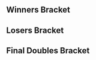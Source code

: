 {{DISPLAYTITLE:Tempest: Doubles Bracket}}{{SetGame|melee}}
{{tabs static
|name1=Overview
|link1=Tempest
|name2=Singles Bracket
|link2=Tempest/Singles Bracket
|name3=Doubles Bracket
|link3=Tempest/Doubles Bracket
|This=3
}}
==Winners Bracket==
{{32DEDoublesWBracketA
<!-- ROUND 1 -->
|r1m1t1p1=Kage |r1m1t1p1flag=ca
|r1m1t1p2=Reeve |r1m1t1p2flag=us |r1m1t1score={{win}}
|r1m1t2p1=Bye |r1m1t2p1flag=
|r1m1t2p2=Bye |r1m1t2p2flag= |r1m1t2score=
|r1m1win=1

|r1m2t1p1=WyLd |r1m2t1p1flag=us
|r1m2t1p2=Smithic |r1m2t1p2flag=us |r1m2t1score=0
|r1m2t2p1=Sneker |r1m2t2p1flag=us
|r1m2t2p2=Zad |r1m2t2p2flag=us |r1m2t2score=2
|r1m2win=2

|r1m3t1p1=RoBoat |r1m3t1p1flag=us
|r1m3t1p2=CawRiN |r1m3t1p2flag=us |r1m3t1score={{win}}
|r1m3t2p1=Bye |r1m3t2p1flag=
|r1m3t2p2=Bye |r1m3t2p2flag= |r1m3t2score=
|r1m3win=1

|r1m4t1p1=Tarchwood |r1m4t1p1flag=us
|r1m4t1p2=Banana Steve |r1m4t1p2flag=us |r1m4t1score={{win}}
|r1m4t2p1=Bye |r1m4t2p1flag=
|r1m4t2p2=Bye |r1m4t2p2flag= |r1m4t2score=
|r1m4win=1

|r1m5t1p1=voorhese |r1m5t1p1flag=us
|r1m5t1p2=Onisser |r1m5t1p2flag=us |r1m5t1score={{win}}
|r1m5t2p1=Bye |r1m5t2p1flag=
|r1m5t2p2=Bye |r1m5t2p2flag= |r1m5t2score=
|r1m5win=1

|r1m6t1p1=C-Biscuit |r1m6t1p1flag=us
|r1m6t1p2=Blaster momma |r1m6t1p2flag=us |r1m6t1score={{win}}
|r1m6t2p1=Bye |r1m6t2p1flag=
|r1m6t2p2=Bye |r1m6t2p2flag= |r1m6t2score=
|r1m6win=1

|r1m7t1p1=Wolven |r1m7t1p1flag=us
|r1m7t1p2=Cantus |r1m7t1p2flag=us |r1m7t1score={{win}}
|r1m7t2p1=Bye |r1m7t2p1flag=
|r1m7t2p2=Bye |r1m7t2p2flag= |r1m7t2score=
|r1m7win=1

|r1m8t1p1=Mahatma |r1m8t1p1flag=us
|r1m8t1p2=SVG |r1m8t1p2flag=us |r1m8t1score={{win}}
|r1m8t2p1=Bye |r1m8t2p1flag=
|r1m8t2p2=Bye |r1m8t2p2flag= |r1m8t2score=
|r1m8win=1

|r1m9t1p1=Rik |r1m9t1p1flag=us
|r1m9t1p2=Lanceinthepants |r1m9t1p2flag=us |r1m9t1score={{win}}
|r1m9t2p1=Bye |r1m9t2p1flag=
|r1m9t2p2=Bye |r1m9t2p2flag= |r1m9t2score=
|r1m9win=1

|r1m10t1p1=Pants |r1m10t1p1flag=us
|r1m10t1p2=RobotNick |r1m10t1p2flag=us |r1m10t1score={{win}}
|r1m10t2p1=Bye |r1m10t2p1flag=
|r1m10t2p2=Bye |r1m10t2p2flag= |r1m10t2score=
|r1m10win=1

|r1m11t1p1=Bench |r1m11t1p1flag=us
|r1m11t1p2=PKCrescent |r1m11t1p2flag=us |r1m11t1score={{win}}
|r1m11t2p1=Bye |r1m11t2p1flag=
|r1m11t2p2=Bye |r1m11t2p2flag= |r1m11t2score=
|r1m11win=1

|r1m12t1p1=Blahguy |r1m12t1p1flag=us
|r1m12t1p2=HopE |r1m12t1p2flag=us |r1m12t1score={{win}}
|r1m12t2p1=Bye |r1m12t2p1flag=
|r1m12t2p2=Bye |r1m12t2p2flag= |r1m12t2score=
|r1m12win=1

|r1m13t1p1=Cob |r1m13t1p1flag=us
|r1m13t1p2=Amida |r1m13t1p2flag=us |r1m13t1score={{win}}
|r1m13t2p1=Bye |r1m13t2p1flag=
|r1m13t2p2=Bye |r1m13t2p2flag= |r1m13t2score=
|r1m13win=1

|r1m14t1p1=King Potato |r1m14t1p1flag=us
|r1m14t1p2=Gracen |r1m14t1p2flag=us |r1m14t1score={{win}}
|r1m14t2p1=Bye |r1m14t2p1flag=
|r1m14t2p2=Bye |r1m14t2p2flag= |r1m14t2score=
|r1m14win=1

|r1m15t1p1=PhD |r1m15t1p1flag=us
|r1m15t1p2=Bajef |r1m15t1p2flag=us |r1m15t1score={{win}}
|r1m15t2p1=Bye |r1m15t2p1flag=
|r1m15t2p2=Bye |r1m15t2p2flag= |r1m15t2score=
|r1m15win=1

|r1m16t1p1=Phoenix |r1m16t1p1flag=us
|r1m16t1p2=Lil K |r1m16t1p2flag=us |r1m16t1score={{win}}
|r1m16t2p1=Bye |r1m16t2p1flag=
|r1m16t2p2=Bye |r1m16t2p2flag= |r1m16t2score=
|r1m16win=1

<!-- ROUND 2 -->
|r2m1t1p1=Kage |r2m1t1p1flag=ca
|r2m1t1p2=Reeve |r2m1t1p2flag=us |r2m1t1score=2
|r2m1t2p1=Sneker |r2m1t2p1flag=us
|r2m1t2p2=Zad |r2m1t2p2flag=us |r2m1t2score=0
|r2m1win=1

|r2m2t1p1=RoBoat |r2m2t1p1flag=us
|r2m2t1p2=CawRiN |r2m2t1p2flag=us |r2m2t1score=0
|r2m2t2p1=Tarchwood |r2m2t2p1flag=us
|r2m2t2p2=Banana Steve |r2m2t2p2flag=us |r2m2t2score=2
|r2m2win=2

|r2m3t1p1=voorhese |r2m3t1p1flag=us
|r2m3t1p2=Onisser |r2m3t1p2flag=us |r2m3t1score={{win}}
|r2m3t2p1=C-Biscuit |r2m3t2p1flag=us
|r2m3t2p2=Blaster momma |r2m3t2p2flag=us |r2m3t2score=DQ
|r2m3win=1

|r2m4t1p1=Wolven |r2m4t1p1flag=us
|r2m4t1p2=Cantus |r2m4t1p2flag=us |r2m4t1score=2
|r2m4t2p1=Mahatma |r2m4t2p1flag=us
|r2m4t2p2=SVG |r2m4t2p2flag=us |r2m4t2score=0
|r2m4win=1

|r2m5t1p1=Rik |r2m5t1p1flag=us
|r2m5t1p2=Lanceinthepants |r2m5t1p2flag=us |r2m5t1score=2
|r2m5t2p1=Pants |r2m5t2p1flag=us
|r2m5t2p2=RobotNick |r2m5t2p2flag=us |r2m5t2score=0
|r2m5win=1

|r2m6t1p1=Bench |r2m6t1p1flag=us
|r2m6t1p2=PKCrescent |r2m6t1p2flag=us |r2m6t1score=1
|r2m6t2p1=Blahguy |r2m6t2p1flag=us
|r2m6t2p2=HopE |r2m6t2p2flag=us |r2m6t2score=2
|r2m6win=2

|r2m7t1p1=Cob |r2m7t1p1flag=us
|r2m7t1p2=Amida |r2m7t1p2flag=us |r2m7t1score=2
|r2m7t2p1=King Potato |r2m7t2p1flag=us
|r2m7t2p2=Gracen |r2m7t2p2flag=us |r2m7t2score=0
|r2m7win=1

|r2m8t1p1=PhD |r2m8t1p1flag=us
|r2m8t1p2=Bajef |r2m8t1p2flag=us |r2m8t1score=2
|r2m8t2p1=Phoenix |r2m8t2p1flag=us
|r2m8t2p2=Lil K |r2m8t2p2flag=us |r2m8t2score=0
|r2m8win=1

<!-- ROUND 3 -->
|r3m1t1p1=Kage |r3m1t1p1flag=ca
|r3m1t1p2=Reeve |r3m1t1p2flag=us |r3m1t1score=2
|r3m1t2p1=Tarchwood |r3m1t2p1flag=us
|r3m1t2p2=Banana Steve |r3m1t2p2flag=us |r3m1t2score=1
|r3m1win=1

|r3m2t1p1=voorhese |r3m2t1p1flag=us
|r3m2t1p2=Onisser |r3m2t1p2flag=us |r3m2t1score=0
|r3m2t2p1=Wolven |r3m2t2p1flag=us
|r3m2t2p2=Cantus |r3m2t2p2flag=us |r3m2t2score=2
|r3m2win=2

|r3m3t1p1=Rik |r3m3t1p1flag=us
|r3m3t1p2=Lanceinthepants |r3m3t1p2flag=us |r3m3t1score=2
|r3m3t2p1=Blahguy |r3m3t2p1flag=us
|r3m3t2p2=HopE |r3m3t2p2flag=us |r3m3t2score=0
|r3m3win=1

|r3m4t1p1=Cob |r3m4t1p1flag=us
|r3m4t1p2=Amida |r3m4t1p2flag=us |r3m4t1score=2
|r3m4t2p1=PhD |r3m4t2p1flag=us
|r3m4t2p2=Bajef |r3m4t2p2flag=us |r3m4t2score=0
|r3m4win=1

<!-- ROUND 4 -->
|r4m1t1p1=Kage |r4m1t1p1flag=ca
|r4m1t1p2=Reeve |r4m1t1p2flag=us |r4m1t1score=2
|r4m1t2p1=Wolven |r4m1t2p1flag=us
|r4m1t2p2=Cantus |r4m1t2p2flag=us |r4m1t2score=0
|r4m1win=1

|r4m2t1p1=Rik |r4m2t1p1flag=us
|r4m2t1p2=Lanceinthepants |r4m2t1p2flag=us |r4m2t1score=2
|r4m2t2p1=Cob |r4m2t2p1flag=us
|r4m2t2p2=Amida |r4m2t2p2flag=us |r4m2t2score=0
|r4m2win=1
}}
==Losers Bracket==
{{24DEDoublesLBracketA
<!-- ROUND 1 -->
|l1m1t1p1=Phoenix |l1m1t1p1flag=us
|l1m1t1p2=Lil K |l1m1t1p2flag=us |l1m1t1score=2
|l1m1t2p1=WyLd |l1m1t2p1flag=us
|l1m1t2p2=Smithic |l1m1t2p2flag=us |l1m1t2score=0
|l1m1win=1

|l1m2t1p1=King Potato |l1m2t1p1flag=us
|l1m2t1p2=Gracen |l1m2t1p2flag=us |l1m2t1score={{win}}
|l1m2t2p1=Bye |l1m2t2p1flag=
|l1m2t2p2=Bye |l1m2t2p2flag= |l1m2t2score=
|l1m2win=1

|l1m3t1p1=Bench |l1m3t1p1flag=us
|l1m3t1p2=PKCrescent |l1m3t1p2flag=us |l1m3t1score={{win}}
|l1m3t2p1=Bye |l1m3t2p1flag=
|l1m3t2p2=Bye |l1m3t2p2flag= |l1m3t2score=
|l1m3win=1

|l1m4t1p1=Pants |l1m4t1p1flag=us
|l1m4t1p2=RobotNick |l1m4t1p2flag=us |l1m4t1score={{win}}
|l1m4t2p1=Bye |l1m4t2p1flag=
|l1m4t2p2=Bye |l1m4t2p2flag= |l1m4t2score=
|l1m4win=1

|l1m5t1p1=Mahatma |l1m5t1p1flag=us
|l1m5t1p2=SVG |l1m5t1p2flag=us |l1m5t1score={{win}}
|l1m5t2p1=Bye |l1m5t2p1flag=
|l1m5t2p2=Bye |l1m5t2p2flag= |l1m5t2score=
|l1m5win=1

|l1m6t1p1=C-Biscuit |l1m6t1p1flag=us
|l1m6t1p2=Blaster momma |l1m6t1p2flag=us |l1m6t1score={{win}}
|l1m6t2p1=Bye |l1m6t2p1flag=
|l1m6t2p2=Bye |l1m6t2p2flag= |l1m6t2score=
|l1m6win=1

|l1m7t1p1=RoBoat |l1m7t1p1flag=us
|l1m7t1p2=CawRiN |l1m7t1p2flag=us |l1m7t1score={{win}}
|l1m7t2p1=Bye |l1m7t2p1flag=
|l1m7t2p2=Bye |l1m7t2p2flag= |l1m7t2score=
|l1m7win=1

|l1m8t1p1=Sneker |l1m8t1p1flag=us
|l1m8t1p2=Zad |l1m8t1p2flag=us |l1m8t1score={{win}}
|l1m8t2p1=Bye |l1m8t2p1flag=
|l1m8t2p2=Bye |l1m8t2p2flag= |l1m8t2score=
|l1m8win=1

<!-- ROUND 2 -->
|l2m1t1p1=Phoenix |l2m1t1p1flag=us
|l2m1t1p2=Lil K |l2m1t1p2flag=us |l2m1t1score=0
|l2m1t2p1=King Potato |l2m1t2p1flag=us
|l2m1t2p2=Gracen |l2m1t2p2flag=us |l2m1t2score=2
|l2m1win=2

|l2m2t1p1=Bench |l2m2t1p1flag=us
|l2m2t1p2=PKCrescent |l2m2t1p2flag=us |l2m2t1score=2
|l2m2t2p1=Pants |l2m2t2p1flag=us
|l2m2t2p2=RobotNick |l2m2t2p2flag=us |l2m2t2score=0
|l2m2win=1

|l2m3t1p1=Mahatma |l2m3t1p1flag=us
|l2m3t1p2=SVG |l2m3t1p2flag=us |l2m3t1score={{win}}
|l2m3t2p1=C-Biscuit |l2m3t2p1flag=us
|l2m3t2p2=Blaster momma |l2m3t2p2flag=us |l2m3t2score=DQ
|l2m3win=1

|l2m4t1p1=RoBoat |l2m4t1p1flag=us
|l2m4t1p2=CawRiN |l2m4t1p2flag=us |l2m4t1score=2
|l2m4t2p1=Sneker |l2m4t2p1flag=us
|l2m4t2p2=Zad |l2m4t2p2flag=us |l2m4t2score=0
|l2m4win=1

<!-- ROUND 3 -->
|l3m1t1p1=voorhese |l3m1t1p1flag=us
|l3m1t1p2=Onisser |l3m1t1p2flag=us |l3m1t1score=2
|l3m1t2p1=King Potato |l3m1t2p1flag=us
|l3m1t2p2=Gracen |l3m1t2p2flag=us |l3m1t2score=0
|l3m1win=1

|l3m2t1p1=Tarchwood |l3m2t1p1flag=us
|l3m2t1p2=Banana Steve |l3m2t1p2flag=us |l3m2t1score=0
|l3m2t2p1=Bench |l3m2t2p1flag=us
|l3m2t2p2=PKCrescent |l3m2t2p2flag=us |l3m2t2score=2
|l3m2win=2

|l3m3t1p1=PhD |l3m3t1p1flag=us
|l3m3t1p2=Bajef |l3m3t1p2flag=us |l3m3t1score=2
|l3m3t2p1=Mahatma |l3m3t2p1flag=us
|l3m3t2p2=SVG |l3m3t2p2flag=us |l3m3t2score=0
|l3m3win=1

|l3m4t1p1=Blahguy |l3m4t1p1flag=us
|l3m4t1p2=HopE |l3m4t1p2flag=us |l3m4t1score=0
|l3m4t2p1=RoBoat |l3m4t2p1flag=us
|l3m4t2p2=CawRiN |l3m4t2p2flag=us |l3m4t2score=2
|l3m4win=2

<!-- ROUND 4 -->
|l4m1t1p1=voorhese |l4m1t1p1flag=us
|l4m1t1p2=Onisser |l4m1t1p2flag=us |l4m1t1score=2
|l4m1t2p1=Bench |l4m1t2p1flag=us
|l4m1t2p2=PKCrescent |l4m1t2p2flag=us |l4m1t2score=0
|l4m1win=1

|l4m2t1p1=PhD |l4m2t1p1flag=us
|l4m2t1p2=Bajef |l4m2t1p2flag=us |l4m2t1score=0
|l4m2t2p1=RoBoat |l4m2t2p1flag=us
|l4m2t2p2=CawRiN |l4m2t2p2flag=us |l4m2t2score=2
|l4m2win=2

<!-- ROUND 5 -->
|l5m1t1p1=Cob |l5m1t1p1flag=us
|l5m1t1p2=Amida |l5m1t1p2flag=us |l5m1t1score=2
|l5m1t2p1=voorhese |l5m1t2p1flag=us
|l5m1t2p2=Onisser |l5m1t2p2flag=us |l5m1t2score=1
|l5m1win=1

|l5m2t1p1=Wolven |l5m2t1p1flag=us
|l5m2t1p2=Cantus |l5m2t1p2flag=us |l5m2t1score=2
|l5m2t2p1=RoBoat |l5m2t2p1flag=us
|l5m2t2p2=CawRiN |l5m2t2p2flag=us |l5m2t2score=0
|l5m2win=1
}}
<onlyinclude>
==Final Doubles Bracket==
{{DEFinalDoublesBracket
<!-- FROM WINNERS -->
|r1m1t1p1=Kage |r1m1t1p1flag=ca
|r1m1t1p2=Reeve |r1m1t1p2flag=us |r1m1t1score=3
|r1m1t2p1=Rik |r1m1t2p1flag=us
|r1m1t2p2=Lanceinthepants |r1m1t2p2flag=us |r1m1t2score=2
|r1m1win=1

<!-- FROM LOSERS -->
|l1m1t1p1=Cob |l1m1t1p1flag=us
|l1m1t1p2=Amida |l1m1t1p2flag=us |l1m1t1score=2
|l1m1t2p1=Wolven |l1m1t2p1flag=us
|l1m1t2p2=Cantus |l1m1t2p2flag=us |l1m1t2score=0
|l1m1win=1

<!-- LOSERS FINALS -->
|r2m1t1p1=Rik |r2m1t1p1flag=us
|r2m1t1p2=Lanceinthepants |r2m1t1p2flag=us |r2m1t1score=2
|r2m1t2p1=Cob |r2m1t2p1flag=us
|r2m1t2p2=Amida |r2m1t2p2flag=us |r2m1t2score=3
|r2m1win=2

<!-- GRAND FINALS -->
|r3m1t1p1=Kage |r3m1t1p1flag=ca
|r3m1t1p2=Reeve |r3m1t1p2flag=us |r3m1t1score=3
|r3m1t2p1=Cob |r3m1t2p1flag=us
|r3m1t2p2=Amida |r3m1t2p2flag=us |r3m1t2score=1
|r3m1win=1
}}
</onlyinclude>
